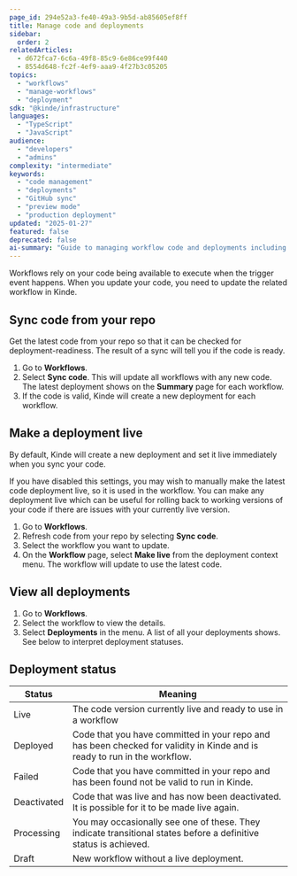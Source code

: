 ```yaml
---
page_id: 294e52a3-fe40-49a3-9b5d-ab85605ef8ff
title: Manage code and deployments
sidebar:
  order: 2
relatedArticles:
  - d672fca7-6c6a-49f8-85c9-6e86ce99f440
  - 8554d648-fc2f-4ef9-aaa9-4f27b3c05205
topics:
  - "workflows"
  - "manage-workflows"
  - "deployment"
sdk: "@kinde/infrastructure"
languages:
  - "TypeScript"
  - "JavaScript"
audience:
  - "developers"
  - "admins"
complexity: "intermediate"
keywords:
  - "code management"
  - "deployments"
  - "GitHub sync"
  - "preview mode"
  - "production deployment"
updated: "2025-01-27"
featured: false
deprecated: false
ai-summary: "Guide to managing workflow code and deployments including GitHub synchronization, preview mode for testing, and production deployment strategies."
---
```


Workflows rely on your code being available to execute when the trigger event happens. When you update your code, you need to update the related workflow in Kinde.

## Sync code from your repo

Get the latest code from your repo so that it can be checked for deployment-readiness. The result of a sync will tell you if the code is ready.

1. Go to **Workflows**.
2. Select **Sync code**. This will update all workflows with any new code. The latest deployment shows on the **Summary** page for each workflow.
3. If the code is valid, Kinde will create a new deployment for each workflow.

## Make a deployment live

By default, Kinde will create a new deployment and set it live immediately when you sync your code.

If you have disabled this settings, you may wish to manually make the latest code deployment live, so it is used in the workflow. You can make any deployment live which can be useful for rolling back to working versions of your code if there are issues with your currently live version.

1. Go to **Workflows**.
2. Refresh code from your repo by selecting **Sync code**.
3. Select the workflow you want to update.
4. On the **Workflow** page, select **Make live** from the deployment context menu. The workflow will update to use the latest code.

## View all deployments

1. Go to **Workflows**.
2. Select the workflow to view the details.
3. Select **Deployments** in the menu. A list of all your deployments shows. See below to interpret deployment statuses.

## Deployment status

| Status      | Meaning                                                                                                                   |
| ----------- | ------------------------------------------------------------------------------------------------------------------------- |
| Live        | The code version currently live and ready to use in a workflow                                                            |
| Deployed    | Code that you have committed in your repo and has been checked for validity in Kinde and is ready to run in the workflow. |
| Failed      | Code that you have committed in your repo and has been found not be valid to run in Kinde.                                |
| Deactivated | Code that was live and has now been deactivated. It is possible for it to be made live again.                             |
| Processing  | You may occasionally see one of these. They indicate transitional states before a definitive status is achieved.          |
| Draft       | New workflow without a live deployment.                                                                                   |
